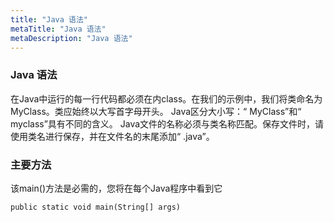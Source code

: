 ```yaml
---
title: "Java 语法"
metaTitle: "Java 语法"
metaDescription: "Java 语法"
---
```


### Java 语法

在Java中运行的每一行代码都必须在内class。在我们的示例中，我们将类命名为MyClass。类应始终以大写首字母开头。
Java区分大小写：“ MyClass”和“ myclass”具有不同的含义。
Java文件的名称必须与类名称匹配。保存文件时，请使用类名进行保存，并在文件名的末尾添加“ .java”。



### 主要方法
该main()方法是必需的，您将在每个Java程序中看到它
```
public static void main(String[] args)
```


